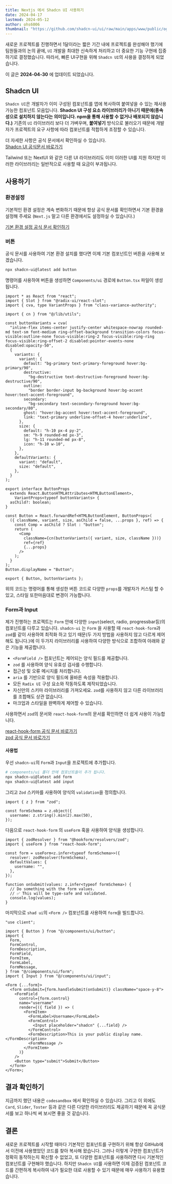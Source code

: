 ```yaml
---
title: Nextjs 에서 Shadcn UI 사용하기
date: 2024-04-17
lastmod: 2024-05-12
author: ohs6006
thumbnail: "https://github.com/shadcn-ui/ui/raw/main/apps/www/public/og.jpg"
---
```


새로운 프로젝트를 진행하면서 1달이라는 짧은 기간 내에 프로젝트를 완성해야 했기에 팀원들과의 논의 끝에, `UI` 개발을 최대한 신속하게 처리하고 더 중요한 기능 구현에 집중하기로 결정했습니다. 따라서, 빠른 UI구현을 위해 `Shadcn UI`의 사용을 결정하게 되었습니다.

<Callout type="info">이 글은 **2024-04-30** 에 업데이트 되었습니다.</Callout>

## Shadcn UI

`Shadcn UI`은 개발자가 이미 구성된 컴포넌트를 앱에 복사하여 붙여넣을 수 있는 재사용 가능한 컴포넌트 모음입니다. **Shadcn UI 구성 요소 라이브러리가 아니기 때문에(종속성으로 설치하지 않는다는 의미입니다. npm을 통해 사용할 수 없거나 배포되지 않습니다.)** 기존의 `UI` 라이브러리 보다 더 가벼우며, **붙여넣기** 방식으로 불러오기 때문에 개발자가 프로젝트의 요구 사항에 따라 컴포넌트를 적합하게 조정할 수 있습니다.

더 자세한 사항은 공식 문서에서 확인하실 수 있습니다.\
[Shadcn UI 공식문서 바로가기](https://ui.shadcn.com/docs)

<Callout type="warn">
  Tailwind 또는 NextUI 와 같은 다른 UI 라이브러리도 이미 이러한 UI를 지원 하지만
  이러한 라이브러리는 일반적으로 사용할 때 요금이 부과됩니다.
</Callout>

## 사용하기

### 환경설정

기본적인 환경 설정은 계속 변화하기 때문에 항상 공식 문서를 확인하면서 기본 환경을 설정해 주세요 (`Next.js` 말고 다른 환경에서도 설정하실 수 있습니다.)

[기본 환경 설정 공식 문서 확인하기](https://ui.shadcn.com/docs/installation)

### 버튼

공식 문서를 사용하여 기본 환경 설치를 했다면 이제 기본 컴포넌트인 버튼을 사용해 보겠습니다.

```bash
npx shadcn-ui@latest add button
```

명령어를 사용하여 버튼을 생성하면 `Components/ui` 경로에 `Button.tsx` 파일이 생성 됩니다.

```tsx
import * as React from "react";
import { Slot } from "@radix-ui/react-slot";
import { cva, type VariantProps } from "class-variance-authority";

import { cn } from "@/lib/utils";

const buttonVariants = cva(
  "inline-flex items-center justify-center whitespace-nowrap rounded-md text-sm font-medium ring-offset-background transition-colors focus-visible:outline-none focus-visible:ring-2 focus-visible:ring-ring focus-visible:ring-offset-2 disabled:pointer-events-none disabled:opacity-50",
  {
    variants: {
      variant: {
        default: "bg-primary text-primary-foreground hover:bg-primary/90",
        destructive:
          "bg-destructive text-destructive-foreground hover:bg-destructive/90",
        outline:
          "border border-input bg-background hover:bg-accent hover:text-accent-foreground",
        secondary:
          "bg-secondary text-secondary-foreground hover:bg-secondary/80",
        ghost: "hover:bg-accent hover:text-accent-foreground",
        link: "text-primary underline-offset-4 hover:underline",
      },
      size: {
        default: "h-10 px-4 py-2",
        sm: "h-9 rounded-md px-3",
        lg: "h-11 rounded-md px-8",
        icon: "h-10 w-10",
      },
    },
    defaultVariants: {
      variant: "default",
      size: "default",
    },
  }
);

export interface ButtonProps
  extends React.ButtonHTMLAttributes<HTMLButtonElement>,
    VariantProps<typeof buttonVariants> {
  asChild?: boolean;
}

const Button = React.forwardRef<HTMLButtonElement, ButtonProps>(
  ({ className, variant, size, asChild = false, ...props }, ref) => {
    const Comp = asChild ? Slot : "button";
    return (
      <Comp
        className={cn(buttonVariants({ variant, size, className }))}
        ref={ref}
        {...props}
      />
    );
  }
);
Button.displayName = "Button";

export { Button, buttonVariants };
```

위의 코드는 명령어를 통해 생성한 버튼 코드로 다양한 `props`를 개발자가 커스텀 할 수 있고, 스타일 또한마음대로 변경이 가능합니다.

### Form과 Input

제가 진행하는 프로젝트는 `Form` 안에 다양한 `input`(select, radio, progressbar등)의 컴포넌트를 다루고 있습니다. `shadcn-ui` 는 `Form` 을 사용할 때 `react-hook-form`과 `zod`를 같이 사용하여 최적화 하고 있기 때문(두 가지 방법을 사용하지 않고 다르게 제어해도 됩니다.)에 이 두가지 라이브러리를 사용하여 다양한 방식으로 조합하여 아래와 같은 기능을 제공합니다.

- `<FormField />` 컴포넌트는 제어되는 양식 필드를 제공합니다.
- `zod` 를 사용하여 양식 유효성 검사를 수행합니다.
- 접근성 및 오류 메시지를 처리합니다.
- `aria` 를 기반으로 양식 필드에 올바른 속성을 적용합니다.
- 모든 `Radix UI` 구성 요소와 작동하도록 제작되었습니다.
- 자신만의 스키마 라이브러리를 가져오세요. `zod`를 사용하지 않고 다른 라이브러리를 조합해도 상관 없습니다.
- 마크업과 스타일을 완벽하게 제어할 수 있습니다.

사용하면서 `zod`의 문서와 `react-hook-form`의 문서를 확인하면 더 쉽게 사용이 가능합니다.

[react-hook-form 공식 문서 바로가기](https://react-hook-form.com/get-started)\
[zod 공식 문서 바로가기](https://zod.dev/)

#### 사용법

우선 `shadcn-ui`의 `Form`과 `Input`을 프로젝트에 추가합니다.

```bash
# components/ui 폴더 안에 컴포넌트들이 추가 됩니다.
npx shadcn-ui@latest add form
npx shadcn-ui@latest add input
```

그리고 `Zod` 스키마를 사용하여 양식의 `validation`을 정의합니다.

```tsx
import { z } from "zod";

const formSchema = z.object({
  username: z.string().min(2).max(50),
});
```

다음으로 `react-hook-form` 의 `useForm` 훅을 사용하여 양식을 생성합니다.

```tsx
import { zodResolver } from "@hookform/resolvers/zod";
import { useForm } from "react-hook-form";

const form = useForm<z.infer<typeof formSchema>>({
  resolver: zodResolver(formSchema),
  defaultValues: {
    username: "",
  },
});

function onSubmit(values: z.infer<typeof formSchema>) {
  // Do something with the form values.
  // ✅ This will be type-safe and validated.
  console.log(values);
}
```

마지막으로 `shad ui`의 `<Form />` 컴포넌트를 사용하여 `form`을 빌드합니다.

```tsx
"use client";

import { Button } from "@/components/ui/button";
import {
  Form,
  FormControl,
  FormDescription,
  FormField,
  FormItem,
  FormLabel,
  FormMessage,
} from "@/components/ui/form";
import { Input } from "@/components/ui/input";

<Form {...form}>
  <form onSubmit={form.handleSubmit(onSubmit)} className="space-y-8">
    <FormField
      control={form.control}
      name="username"
      render={({ field }) => (
        <FormItem>
          <FormLabel>Username</FormLabel>
          <FormControl>
            <Input placeholder="shadcn" {...field} />
          </FormControl>
          <FormDescription>This is your public display name.</FormDescription>
          <FormMessage />
        </FormItem>
      )}
    />
    <Button type="submit">Submit</Button>
  </form>
</Form>;
```

## 결과 확인하기

지금까지 했던 내용은 `codesandbox` 에서 확인하실 수 있습니다. 그리고 이 외에도 `Card`, `Slider`, `Toster` 등과 같은 다른 다양한 라이브러리도 제공하기 때문에 꼭 공식문서를 보고 하나씩 써 보시면 좋을 것 같습니다.

<CodeSandbox
  src="https://codesandbox.io/p/devbox/youthful-star-r8zcq5?file=%2Fapp%2Fpage.tsx&embed=1"
  title="youthful-star"
  allow="accelerometer; ambient-light-sensor; camera; encrypted-media; geolocation; gyroscope; hid; microphone; midi; payment; usb; vr; xr-spatial-tracking"
  sandbox="allow-forms allow-modals allow-popups allow-presentation allow-same-origin allow-scripts"
/>

## 결론

새로운 프로젝트를 시작할 때마다 기본적인 컴포넌트를 구현하기 위해 항상 GitHub에서 이전에 사용했었던 코드를 찾아 복사해 왔습니다. 그러나 이렇게 구현한 컴포넌트가 정확히 동작하는지 확신할 수 없었고, 또 다양한 컴포넌트를 사용하려면 다시 기본적인 컴포넌트를 구현해야 했습니다. 하지만 `Shadcn UI`를 사용하면 이제 검증된 컴포넌트 코드를 간편하게 복사하여 내가 필요한 대로 사용할 수 있기 때문에 매우 사용하기 유용했습니다.
